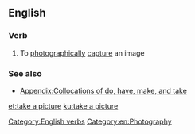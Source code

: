 ==English==

===Verb===
{{en-verb|head=to [[take]] a [[picture]]|takes a picture|taking a picture|took a picture|taken a picture}}

# {{idiomatic}} To [[photographically]] [[capture]] an image

===See also===
* [[Appendix:Collocations of do, have, make, and take]]

[[Category:English verbs]]
[[Category:en:Photography]]

[[et:take a picture]]
[[ku:take a picture]]